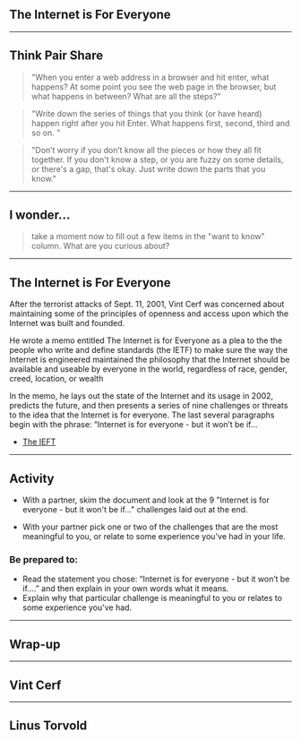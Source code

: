
## The Internet is For Everyone

---

## Think Pair Share

> "When you enter a web address in a browser and hit enter, what happens? At some point you see the web page in the browser, but what happens in between? What are all the steps?"
 
> "Write down the series of things that you think (or have heard) happen right after you hit Enter. What happens first, second, third and so on. "
 
> "Don’t worry if you don’t know all the pieces or how they all fit together. If you don't know a step, or you are fuzzy on some details, or there's a gap, that's okay. Just write down the parts that you know."

---

## I wonder...

> take a moment now to fill out a few items in the "want to know" column. What are you curious about? 

---

## The Internet is For Everyone

After the terrorist attacks of Sept. 11, 2001, Vint Cerf was concerned about maintaining some of the principles 
of openness and access upon which the Internet was built and founded. 

He wrote a memo entitled The Internet is for Everyone as a plea to the the people who write and define standards (the IETF) to make sure the way the Internet is engineered maintained the philosophy that the Internet should be available and useable by everyone in the world, regardless of race, gender, creed, location, or wealth

In the memo, he lays out the state of the Internet and its usage in 2002, predicts the future, and then presents a series of nine challenges or threats to the idea that the Internet is for everyone. The last several paragraphs begin with the phrase: “Internet is for everyone - but it won’t be if…

- [The IEFT](https://www.ietf.org/)

---

## Activity 

- With a partner, skim the document and look at the 9 "Internet is for everyone - but it won't be if..." challenges laid out at the end.

- With your partner pick one or two of the challenges that are the most meaningful to you, or relate to some experience you've had in your life.

### Be prepared to:

- Read the statement you chose: “Internet is for everyone - but it won’t be if….” and then explain in your own words what it means.
- Explain why that particular challenge is meaningful to you or relates to some experience you've had.

---

## Wrap-up

---

## Vint Cerf

---

## Linus Torvold


